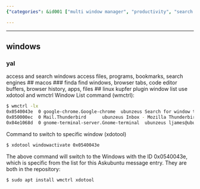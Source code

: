 ```yaml
---
{"categories": &id001 ["multi window manager", "productivity", "search window by name", "window manager"], "category": "Window Management", "date": "2022-07-27 02:12:56", "description": "This article provides detailed instructions on how to search and switch between windows using tools like xdotool and wmctrl for various operating systems such as Windows, macOS, and Linux. It covers the installation process via the apt package manager, making it easy for users to follow along and enhance their window management experience.", "tags": *id001, "title": "Search and switch to window by title"}

---
```


------
## windows
### yal
access and search windows
access files, programs, bookmarks, search engines
## macos
### finda
find windows, browser tabs, code editor buffers, browser history, apps, files
## linux
kupfer plugin window list
use xdotool and wmctrl
Window List command (wmctrl):
```bash
$ wmctrl -lx
0x0540043e  0 google-chrome.Google-chrome  ubunzeus Search for window title? - Ask Ubuntu - Google Chrome
0x050000ec  0 Mail.Thunderbird      ubunzeus Inbox - Mozilla Thunderbird
0x04e1068d  0 gnome-terminal-server.Gnome-terminal  ubunzeus ljames@ubunzeus: ~
```
Command to switch to specific window (xdotool)
```bash
$ xdotool windowactivate 0x0540043e
```
The above command will switch to the Windows with the ID 0x0540043e, which is specific from the list for this Askubuntu message entry.
They are both in the repository:
```bash
$ sudo apt install wmctrl xdotool
```
